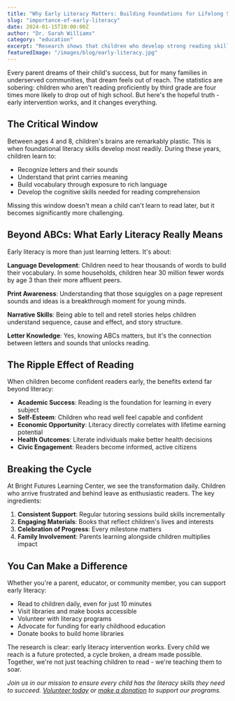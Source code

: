 ```yaml
---
title: "Why Early Literacy Matters: Building Foundations for Lifelong Success"
slug: "importance-of-early-literacy"
date: 2024-01-15T10:00:00Z
author: "Dr. Sarah Williams"
category: "education"
excerpt: "Research shows that children who develop strong reading skills by third grade are four times more likely to graduate high school. Learn why early literacy intervention is crucial for breaking cycles of poverty."
featuredImage: "/images/blog/early-literacy.jpg"
---
```


Every parent dreams of their child's success, but for many families in underserved communities, that dream feels out of reach. The statistics are sobering: children who aren't reading proficiently by third grade are four times more likely to drop out of high school. But here's the hopeful truth - early intervention works, and it changes everything.

## The Critical Window

Between ages 4 and 8, children's brains are remarkably plastic. This is when foundational literacy skills develop most readily. During these years, children learn to:

- Recognize letters and their sounds
- Understand that print carries meaning
- Build vocabulary through exposure to rich language
- Develop the cognitive skills needed for reading comprehension

Missing this window doesn't mean a child can't learn to read later, but it becomes significantly more challenging.

## Beyond ABCs: What Early Literacy Really Means

Early literacy is more than just learning letters. It's about:

**Language Development**: Children need to hear thousands of words to build their vocabulary. In some households, children hear 30 million fewer words by age 3 than their more affluent peers.

**Print Awareness**: Understanding that those squiggles on a page represent sounds and ideas is a breakthrough moment for young minds.

**Narrative Skills**: Being able to tell and retell stories helps children understand sequence, cause and effect, and story structure.

**Letter Knowledge**: Yes, knowing ABCs matters, but it's the connection between letters and sounds that unlocks reading.

## The Ripple Effect of Reading

When children become confident readers early, the benefits extend far beyond literacy:

- **Academic Success**: Reading is the foundation for learning in every subject
- **Self-Esteem**: Children who read well feel capable and confident
- **Economic Opportunity**: Literacy directly correlates with lifetime earning potential
- **Health Outcomes**: Literate individuals make better health decisions
- **Civic Engagement**: Readers become informed, active citizens

## Breaking the Cycle

At Bright Futures Learning Center, we see the transformation daily. Children who arrive frustrated and behind leave as enthusiastic readers. The key ingredients:

1. **Consistent Support**: Regular tutoring sessions build skills incrementally
2. **Engaging Materials**: Books that reflect children's lives and interests
3. **Celebration of Progress**: Every milestone matters
4. **Family Involvement**: Parents learning alongside children multiplies impact

## You Can Make a Difference

Whether you're a parent, educator, or community member, you can support early literacy:

- Read to children daily, even for just 10 minutes
- Visit libraries and make books accessible
- Volunteer with literacy programs
- Advocate for funding for early childhood education
- Donate books to build home libraries

The research is clear: early literacy intervention works. Every child we reach is a future protected, a cycle broken, a dream made possible. Together, we're not just teaching children to read - we're teaching them to soar.

*Join us in our mission to ensure every child has the literacy skills they need to succeed. [Volunteer today](/volunteer) or [make a donation](/donate) to support our programs.*